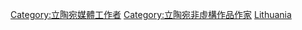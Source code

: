 {{commons category|Journalists from Lithuania}}

[[Category:立陶宛媒體工作者|Category:立陶宛媒體工作者]]
[[Category:立陶宛非虛構作品作家|Category:立陶宛非虛構作品作家]]
[[Category:各國記者|Lithuania]]
